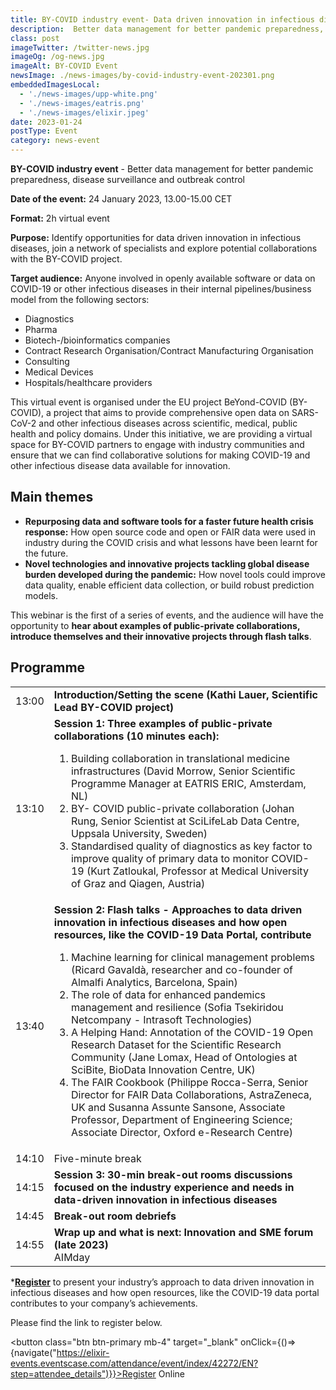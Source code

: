 ```yaml
---
title: BY-COVID industry event- Data driven innovation in infectious diseases
description:  Better data management for better pandemic preparedness, disease surveillance and outbreak control
class: post
imageTwitter: /twitter-news.jpg
imageOg: /og-news.jpg
imageAlt: BY-COVID Event
newsImage: ./news-images/by-covid-industry-event-202301.png
embeddedImagesLocal:
  - './news-images/upp-white.png'
  - './news-images/eatris.png'
  - './news-images/elixir.jpeg'
date: 2023-01-24
postType: Event
category: news-event
---
```



**BY-COVID industry event** - Better data management for better pandemic preparedness, disease surveillance and outbreak control

**Date of the event:** 24 January 2023, 13.00-15.00 CET
 
**Format:** 2h virtual event
 
**Purpose:** Identify opportunities for data driven innovation in infectious diseases, join a network of specialists and explore potential collaborations with the BY-COVID project.

**Target audience:** Anyone involved in openly available software or data on COVID-19 or other infectious diseases in their internal pipelines/business model from the following sectors:

* Diagnostics
* Pharma
* Biotech-/bioinformatics companies 
* Contract Research Organisation/Contract Manufacturing Organisation
* Consulting
* Medical Devices
* Hospitals/healthcare providers

​​This virtual event is organised under the EU project BeYond-COVID (BY-COVID), a project that aims to provide comprehensive open data on SARS-CoV-2 and other infectious diseases across scientific, medical, public health and policy domains. Under this initiative, we are providing a virtual space for BY-COVID partners to engage with industry communities and ensure that we can find collaborative solutions for making COVID-19 and other infectious disease data available for innovation.

## Main themes

* <strong>Repurposing data and software tools for a faster future health crisis response:</strong> How open source code and open or FAIR data were used in industry during the COVID crisis and what lessons have been learnt for the future.
* <strong>Novel technologies and innovative projects tackling global disease burden developed during the pandemic:</strong> How novel tools could improve data quality, enable efficient data collection, or build robust prediction models.
 
This webinar is the first of a series of events, and the audience will have the opportunity to **hear about examples of public-private collaborations, introduce themselves and their innovative projects through flash talks**. 

## Programme

<Table striped bordered table-responsive>
  <tbody>
    <tr>
     <td class="py-3">13:00</td>
      <td class="py-3"><strong>Introduction/Setting the scene (Kathi Lauer, Scientific Lead BY-COVID project)</strong></td>
    </tr>
    <tr>
     <td class="py-3">13:10</td>
      <td class="py-3"><strong>Session 1: Three examples of public-private collaborations (10 minutes each):</strong>
       <ol>
<li>Building collaboration in translational medicine infrastructures (David Morrow, Senior Scientific Programme Manager at EATRIS ERIC, Amsterdam, NL)</li>            
<li>BY- COVID public-private collaboration (Johan Rung, Senior Scientist at SciLifeLab Data Centre, Uppsala University, Sweden)</li>
<li>Standardised quality of diagnostics as key factor to improve quality of primary data to monitor COVID-19 (Kurt Zatloukal, Professor at Medical University of Graz and Qiagen, Austria)</li>
       </ol></td>
    </tr>
    <tr>
     <td class="py-3">13:40</td>
      <td class="py-3"><strong>Session 2: Flash talks - Approaches to data driven innovation in infectious diseases and how open resources, like the COVID-19 Data Portal, contribute</strong> 
       <ol>
<li>Machine learning for clinical management problems  (Ricard Gavaldà, researcher and co-founder of Almalfi Analytics, Barcelona, Spain)</li>
<li>The role of data for enhanced pandemics management and resilience (Sofia Tsekiridou Netcompany - Intrasoft Technologies)</li>
<li>A Helping Hand: Annotation of the COVID-19 Open Research Dataset for the Scientific Research Community (Jane Lomax, Head of Ontologies at SciBite, BioData Innovation Centre, UK)</li>
<li>The FAIR Cookbook (Philippe Rocca-Serra, Senior Director for FAIR Data Collaborations, AstraZeneca, UK and Susanna Assunte Sansone, Associate Professor, Department of Engineering Science; Associate Director, Oxford e-Research Centre)</li>
        </ol>
</td>
    </tr>
    <tr>
     <td class="py-3">14:10 </td>
     <td class="py-3">Five-minute break</td>
    </tr>
    <tr>
     <td class="py-3">14:15</td>
      <td class="py-3"><strong>Session 3: 30-min break-out rooms discussions focused on the industry experience and needs in data-driven innovation in infectious diseases</strong>
</td>
    </tr>
    <tr>
     <td class="py-3">14:45</td>
     <td class="py-3"><strong>Break-out room debriefs</strong></td>
    </tr>
    <tr>
     <td class="py-3">14:55</td>
     <td class="py-3"><div><strong>Wrap up and what is next: Innovation and SME forum (late 2023)</strong></div>
      <div>AIMday</div>
</td>
    </tr>
  </tbody>
</Table>


***[Register](https://elixir-events.eventscase.com/attendance/event/index/42272/EN?step=attendee_details)** to present your industry’s approach to data driven innovation in infectious diseases and how open resources, like the COVID-19 data portal contributes to your company’s achievements.

Please find the link to register below.


<button class="btn btn-primary mb-4" target="_blank" onClick={()=>{navigate("https://elixir-events.eventscase.com/attendance/event/index/42272/EN?step=attendee_details")}}>Register Online</button>
<br />

<GatsbyImage alt='BY-COVID data indexing system' image={getImage(props.localImages[0])} class="accessday" />
<GatsbyImage alt='BY-COVID data indexing system' image={getImage(props.localImages[1])} class="accessday" />
<GatsbyImage alt='BY-COVID data indexing system' image={getImage(props.localImages[2])} class="accessday" />




